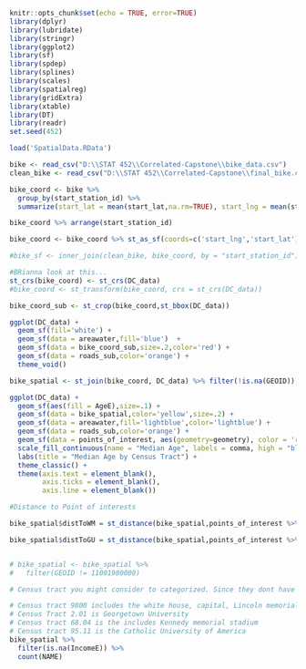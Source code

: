 ```r
knitr::opts_chunk$set(echo = TRUE, error=TRUE)
library(dplyr)
library(lubridate)
library(stringr)
library(ggplot2)
library(sf)
library(spdep)
library(splines)
library(scales)
library(spatialreg)
library(gridExtra)
library(xtable)
library(DT)
library(readr)
set.seed(452)

load('SpatialData.RData')
```

```r
bike <- read_csv("D:\\STAT 452\\Correlated-Capstone\\bike_data.csv")
clean_bike <- read_csv("D:\\STAT 452\\Correlated-Capstone\\final_bike.csv")
```

```r
bike_coord <- bike %>% 
  group_by(start_station_id) %>%
  summarize(start_lat = mean(start_lat,na.rm=TRUE), start_lng = mean(start_lng,na.rm=TRUE))

bike_coord %>% arrange(start_station_id)

bike_coord <- bike_coord %>% st_as_sf(coords=c('start_lng','start_lat'))

#bike_sf <- inner_join(clean_bike, bike_coord, by = "start_station_id")
```


```r

#BRianna look at this...
st_crs(bike_coord) <- st_crs(DC_data)
#bike_coord <- st_transform(bike_coord, crs = st_crs(DC_data))

bike_coord_sub <- st_crop(bike_coord,st_bbox(DC_data))

ggplot(DC_data) + 
  geom_sf(fill='white') + 
  geom_sf(data = areawater,fill='blue')  + 
  geom_sf(data = bike_coord_sub,size=.2,color='red') + 
  geom_sf(data = roads_sub,color='orange') + 
  theme_void()
```

```r

bike_spatial <- st_join(bike_coord, DC_data) %>% filter(!is.na(GEOID))

ggplot(DC_data) + 
  geom_sf(aes(fill = AgeE),size=.1) +
  geom_sf(data = bike_spatial,color='yellow',size=.2) + 
  geom_sf(data = areawater,fill='lightblue',color='lightblue') + 
  geom_sf(data = roads_sub,color='orange') +
  geom_sf(data = points_of_interest, aes(geometry=geometry), color = 'red') +
  scale_fill_continuous(name = "Median Age", labels = comma, high = "blue", low = "lightgrey") +
  labs(title = "Median Age by Census Tract") +
  theme_classic() + 
  theme(axis.text = element_blank(),
        axis.ticks = element_blank(),
        axis.line = element_blank()) 
```

```r
#Distance to Point of interests

bike_spatial$distToWM = st_distance(bike_spatial,points_of_interest %>% filter(ALIASNAME == "WASHINGTON MONUMENT")) %>% as.vector()

bike_spatial$distToGU = st_distance(bike_spatial,points_of_interest %>% filter(ALIASNAME == "GEORGE WASHINGTON UNIVERSITY HALL OF GOVERNMENT")) %>% as.vector()


# bike_spatial <- bike_spatial %>% 
#   filter(GEOID != 11001980000)
```

```r
# Census tract you might consider to categorized. Since they dont have a income median, but they do have stations in the area that potentially have plenty of daily riders.

# Census tract 9800 includes the white house, capital, Lincoln memorial and the monument. 
# Census Tract 2.01 is Georgetown University
# Census tract 68.04 is the includes Kennedy memorial stadium
# Census tract 95.11 is the Catholic University of America
bike_spatial %>% 
  filter(is.na(IncomeE)) %>% 
  count(NAME)
```

```r

```

